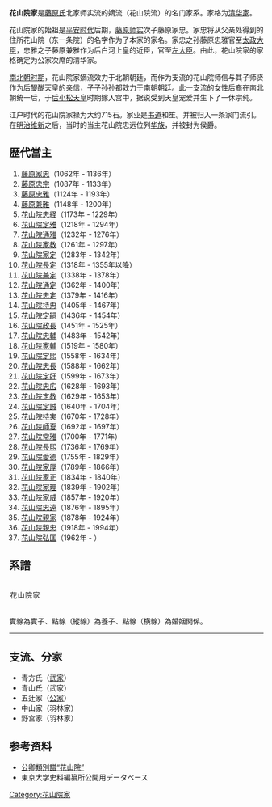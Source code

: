 {{Infobox Japanese clan
|surname        = 花山院家
|surname nihongo = かさんのいんけ
|image = Kakitsubata Bishi inverted.png
|caption=花山院家家纹杜若菱
|parent house =[[藤原北家|藤原北家]]{{link-ja|花山院流}}([[長子繼承制|長子繼承制]])
|titles =[[公家|公家]]（[[清华家|清华家]]）<br/>[[華族|華族]]（[[侯爵|侯爵]]）
|founder ={{link-ja|藤原家忠}}
|base  = [[山城國|山城國]][[平安京|平安京]]{{link-ja|花山院}}
|current head  =
|founding year  = 
|dissolution =
|ruled until    =
|cadet branches = {{link-ja|青方氏}}（武家）<br/>{{link-ja|青山氏}}（武家）<br/>{{link-ja|五辻家 (花山院流)}}（公家）<br/>{{link-ja|中山家}}（[[羽林家|羽林家]]）<br/>{{link-ja|野宮家}}（羽林家）等
}}
'''花山院家'''是[[藤原氏|藤原氏]]北家师实流的嫡流（花山院流）的名门家系。家格为[[清华家|清华家]]。

花山院家的始祖是[[平安时代|平安时代]]后期，[[藤原师实|藤原师实]]次子藤原家忠。家忠将从父亲处得到的住所花山院（东一条院）的名字作为了本家的家名。家忠之孙藤原忠雅官至[[太政大臣|太政大臣]]，忠雅之子藤原兼雅作为后白河上皇的近臣，官至[[左大臣|左大臣]]。由此，花山院家的家格确定为公家次席的清华家。

[[南北朝时期|南北朝时期]]，花山院家嫡流效力于北朝朝廷，而作为支流的花山院师信与其子师贤作为[[后醍醐天皇|后醍醐天皇]]的亲信，子子孙孙都效力于南朝朝廷。此一支流的女性后裔在南北朝统一后，于[[后小松天皇|后小松天皇]]时期嫁入宫中，据说受到天皇宠爱并生下了一休宗纯。

江户时代的花山院家禄为大约715石。家业是[[书道|书道]]和笙。并被归入一条家门流引。在[[明治维新|明治维新]]之后，当时的当主花山院忠远位列[[华族|华族]]，并被封为侯爵。

== 歴代當主 ==
# [[藤原家忠|藤原家忠]]（1062年 - 1136年）
# [[藤原忠宗|藤原忠宗]]（1087年 - 1133年）
# [[藤原忠雅|藤原忠雅]]（1124年 - 1193年）
# [[藤原兼雅|藤原兼雅]]（1148年 - 1200年）
# [[花山院忠経|花山院忠経]]（1173年 - 1229年）
# [[花山院定雅|花山院定雅]]（1218年 - 1294年）
# [[花山院通雅|花山院通雅]]（1232年 - 1276年）
# [[花山院家教|花山院家教]]（1261年 - 1297年）
# [[花山院家定|花山院家定]]（1283年 - 1342年）
# [[花山院長定|花山院長定]]（1318年 - 1355年以降）
# [[花山院兼定|花山院兼定]]（1338年 - 1378年）
# [[花山院通定|花山院通定]]（1362年 - 1400年）
# [[花山院忠定|花山院忠定]]（1379年 - 1416年）
# [[花山院持忠|花山院持忠]]（1405年 - 1467年）
# [[花山院定嗣|花山院定嗣]]（1436年 - 1454年）
# [[花山院政長|花山院政長]]（1451年 - 1525年）
# [[花山院忠輔|花山院忠輔]]（1483年 - 1542年）
# [[花山院家輔|花山院家輔]]（1519年 - 1580年）
# [[花山院定熙|花山院定熙]]（1558年 - 1634年）
# [[花山院忠長|花山院忠長]]（1588年 - 1662年）
# [[花山院定好|花山院定好]]（1599年 - 1673年）
# [[花山院忠広|花山院忠広]]（1628年 - 1693年）
# [[花山院定教_(左近衛中将)|花山院定教]]（1629年 - 1653年）
# [[花山院定誠|花山院定誠]]（1640年 - 1704年）
# [[花山院持実|花山院持実]]（1670年 - 1728年）
# [[花山院師夏|花山院師夏]]（1692年 - 1697年）
# [[花山院常雅|花山院常雅]]（1700年 - 1771年）
# [[花山院長熙|花山院長熙]]（1736年 - 1769年）
# [[花山院愛德|花山院愛德]]（1755年 - 1829年）
# [[花山院家厚|花山院家厚]]（1789年 - 1866年）
# [[花山院家正|花山院家正]]（1834年 - 1840年）
# [[花山院家理|花山院家理]]（1839年 - 1902年）
# [[花山院家威|花山院家威]]（1857年 - 1920年）
# [[花山院忠遠|花山院忠遠]]（1876年 - 1895年）
# [[花山院親家|花山院親家]]（1878年 - 1924年）
# [[花山院親忠|花山院親忠]]（1918年 - 1994年）
# [[花山院弘匡|花山院弘匡]]（1962年 - ）{{clear}}

== 系譜 ==
<div class="NavFrame" style="width:100%;">
 <div class="NavHead" style="padding:1.5px; line-height:1.7; letter-spacing:1px;">花山院家</div>
 <div class="NavContent" style="text-align:left;">
;實線為實子、點線（縱線）為養子、點線（横線）為婚姻関係。
{{familytree/start|style="font-size:120%"}}
{{familytree |border=0|01||||| 01=[[藤原師實|藤原師實]]}}
{{familytree |border=0| |!||||||}}
{{familytree |border=0|01||||| 01='''[[藤原家忠|藤原家忠]]'''<sup>1</sup>}}
{{familytree |border=0| |)|-|-|v|-|-|-|-|-|-|-|-|v|-|-|-|-|-|v|~|~|~|~|~|7}}
{{familytree |border=0|01|02|||||||03||||04||||05|| 01='''[[藤原忠宗|忠宗]]'''<sup>2</sup>|02=忠能|03=忠兼|04=尋覚|05=家光<ref>[[橘俊綱|橘俊綱]]的子。</ref>}}
{{familytree |border=0| |)|-|-|v|-|-|v|-|-|.|||)|-|-|.|||)|-|-|.|||!}}
{{familytree |border=0|01|02|03|04|05|06|07|08|09| 01='''[[藤原忠雅|忠雅]]'''<sup>3</sup>|02=忠光|03=[[中山忠親|中山忠親]]<br />〔[[中山家|中山家]]〕|04=[[覚成|覚成]]|05=忠房|06=家實|07=通高|08=[[青方家高|青方家高]]<br />〔[[青方氏|青方氏]]〕|09=家基}}
{{familytree |border=0| |)|-|-|v|~|~|V|~|~|7||||||||||||,|-|-|+|-|-|.}}
{{familytree |border=0|01|02|03|04||||||||||05|06||07||| 01='''[[藤原兼雅|兼雅]]'''<sup>4</sup>|02=兼経|03=行雅<ref>[[藤原公行|藤原公行]]的子。</ref>|04=隆雅<ref>[[藤原家長|藤原家長]]的子。</ref>|05=知家|06=伊綱|07=家綱}}
{{familytree |border=0| |)|-|-|-|-|-|-|-|-|-|-|-|-|-|-|-|-|-|-|-|-|.}}
{{familytree |border=0|01|||||||||||||||||||02| 01='''[[花山院忠経|花山院忠経]]'''<sup>5</sup>|02=[[五辻家経|五辻家経]]<br />〔[[五辻家_(花山院流)|五辻家]]〕|}}
{{familytree |border=0| |)|-|-|v|-|-|-|-|-|-|-|-|-|-|-|v|~|~|7|||!|||}}
{{familytree |border=0|01|02||||||||||04|05|06|||||| 01=[[花山院忠頼|忠頼]]|02='''[[花山院定雅|定雅]]'''<sup>6</sup>|04=[[花山院師継|師継]]|05=[[花山院宣経|宣経]]|06=[[花山院宣経|宣経]]}}
{{familytree |border=0| ||||)|-|-|-|-|-|v|-|-|.|||)|-|-|v|-|-|v|~|~|7|}}
{{familytree |border=0||||01||||03|02|05|06|04|07|||| 01='''[[花山院通雅|通雅]]'''<sup>7</sup>|02=[[花山院定教_(権大納言)|定教]]|03=[[花山院長雅|長雅]]|04=[[花山院師信|師信]]|05=[[花山院頼兼|頼兼]]|06=[[花山院忠季|忠季]]|07=[[五辻忠子|談天門院]]<ref>[[五辻忠継|五辻忠継]]的女兒。</ref>|08=経氏}}
{{familytree |border=0| |,|-|-|+|-|-|.|||)|-|-|.|||!|||,|-|-|(|}}
{{familytree |border=0|01|02|03|04|05|06|08|07||| 01=[[花山院家長|家長]]|02='''[[花山院家教|家教]]'''<sup>8</sup>|03=通定|04=[[花山院定長|定長]]|05=[[花山院家雅|家雅]]|06=[[花山院師藤|師藤]]|07=[[花山院師賢|師賢]]|08=[[花山院兼信|兼信]]}}
{{familytree |border=0| ||||!||||||!|||!|||!|||,|-|-|(||||}}
{{familytree |border=0||||01||||02|03|04|05|06||||| 01='''[[花山院家定|家定]]'''<sup>9</sup>|02=[[鷹司清雅|鷹司清雅]]|03=[[花山院冬雅|冬雅]]|04=[[花山院忠藤|忠藤]]|05=[[花山院信賢|信賢]]|06=[[花山院家賢|家賢]]}}
{{familytree |border=0| |,|-|-|+|-|-|v|-|-|.|||!||||||!|||)|-|-|v|-|-|.||}}
{{familytree |border=0|02|01|03|04|05||||06|07|08||09|||| 01='''[[花山院長定|長定]]'''<sup>10</sup>|02=[[花山院経定|経定]]|03=[[花山院良定|良定]]|04=[[花山院家賢母|女子]]|05=[[鷹司宗雅|鷹司宗雅]]|06=[[花山院師資|師資]]|07=[[花山院長賢|長賢]]|08=[[花山院長親|長親]]|09=[[花山院師兼|師兼]]}}
{{familytree |border=0| |!|||)|-|-|.||||||:||||||!|}}
{{familytree |border=0|02|01|03||||04||||05||| 01='''[[花山院兼定|兼定]]'''<sup>11</sup>|02=経家|03=[[定尊|定尊]]|04=[[藤原具雅|藤原具雅]]<ref>[[藤原定氏|藤原定氏]]的子。</ref>|05=[[青山師重|青山師重]]？}}
{{familytree |border=0| |,|-|-|(|||||||||||||||!|}}
{{familytree |border=0|02|01|||||||||||||03||||| 01='''[[花山院通定|通定]]'''<sup>12</sup>|02=基定|03=[[青山忠治|忠治]]<br />〔[[青山氏|青山氏]]〕}}
{{familytree |border=0| ||||!||||}}
{{familytree |border=0||||01||||| 01='''[[花山院忠定|忠定]]'''<sup>13</sup><br /><small>（忠俊）</small>}}
{{familytree |border=0| ||||:|||}}
{{familytree |border=0||||01||||| 01='''[[花山院持忠|持忠]]'''<sup>14</sup><ref>[[近衛経家#子孫|近衛某]]的子。</ref>}}
{{familytree |border=0| |,|-|-|+|-|-|.|||}}
{{familytree |border=0|01|02|03||||| 01='''[[花山院定嗣|定嗣]]'''<sup>15</sup>|03=政長|02=[[花山院兼子|兼子]]}}
{{familytree |border=0| |:|||||}}
{{familytree |border=0|01|||| 01='''[[花山院政長|政長]]'''<sup>16</sup><br /><small>（忠熙）</small>|}}
{{familytree |border=0| |!|||||}}
{{familytree |border=0|01||||| 01='''[[花山院忠輔|忠輔]]'''<sup>17</sup>|}}
{{familytree |border=0| |]|~|~|7|||}}
{{familytree |border=0|02|01||| 01='''[[花山院家輔|家輔]]'''<sup>18</sup><ref>[[九条尚経|九条尚経]]的二男。</ref>|02=[[花山院兼雄|兼雄]]}}
{{familytree |border=0| ||||:}}
{{familytree |border=0| |||01|| 01='''[[花山院定熙|定熙]]'''<sup>19</sup><ref>[[西園寺公朝|西園寺公朝]]的二男。</ref><br /><small>（家雅）</small>}}
{{familytree |border=0| |,|-|-|+|-|-|v|-|-|v|~|~|7|||}}
{{familytree |border=0|02|04|03|01|05|||| 01='''[[花山院定好|定好]]'''<sup>21</sup>|02=[[徳大寺實久|徳大寺實久]]|03=[[中御門宗保|中御門宗保]]|04='''[[花山院忠長|忠長]]'''<sup>20</sup>|05=[[野宮定逸|野宮定逸]]<br />〔[[野宮家|野宮家]]〕}}
{{familytree |border=0| |,|-|-|(|||,|-|-|+|-|-|.||}}
{{familytree |border=0|01|02|03|04|05||| 01=[[野宮定逸|野宮定逸]]|02=[[公海_(僧)|公海]]|03='''[[花山院忠広|忠広]]'''<sup>22</sup>|04='''[[花山院定教_(左近衛中将)|定教]]'''<sup>23</sup>|05=[[花山院定誠|定誠]]}}
{{familytree |border=0| ||||||||||:|}}
{{familytree |border=0| |||||||||01|01='''[[花山院定誠|定誠]]'''<sup>24</sup>}}
{{familytree |border=0| |||||||,|-|-|(|}}
{{familytree |border=0| ||||||02|01|||| 01='''[[花山院持實|持實]]'''<sup>25</sup><br /><small>（持重・持房）</small>|02=定重}}
{{familytree |border=0| |||||||,|-|-|(|}}
{{familytree |border=0| ||||||02|01|| 01='''[[花山院常雅|常雅]]'''<sup>27</sup>|02='''[[花山院師夏|師夏]]'''<sup>26</sup>}}
{{familytree |border=0| ||||||||||!||}}
{{familytree |border=0| |||||||||01|||| 01='''[[花山院長熙|長熙]]'''<sup>28</sup><br /><small>（兼済）</small>|}}
{{familytree |border=0| ||||||||||:|||}}
{{familytree |border=0| |||||||||01||| 01='''[[花山院愛徳|愛徳]]'''<sup>29</sup><ref>[[中山榮親|中山榮親]]的二男。</ref>|}}
{{familytree |border=0| ||||||||||)|-|-|.||}}
{{familytree |border=0| |||||||||01|02|||| 01='''[[花山院家厚|家厚]]'''<sup>30</sup>|02=[[今城定章|今城定章]]}}
{{familytree |border=0| |||||||,|-|-|(||}}
{{familytree |border=0| ||||||01|02|||| 02='''[[花山院家理|家理]]'''<sup>32</sup>|01='''[[花山院家正|家正]]'''<sup>31</sup>}}
{{familytree |border=0| ||||||||||!|}}
{{familytree |border=0| |||||||||01||| 01='''[[花山院家威|家威]]'''<sup>33</sup><br /><small>（家長）</small>}}
{{familytree |border=0| ||||||||||!|}}
{{familytree |border=0| |||||||||01|| 01='''[[花山院忠遠|忠遠]]'''<sup>34</sup>}}
{{familytree |border=0| ||||||||||:|}}
{{familytree |border=0| |||||||||01||| 01='''[[花山院親家|親家]]'''<sup>35</sup><ref>[[堀河康隆|堀河康隆]]的七男。</ref>}}
{{familytree |border=0| ||||||||||!|}}
{{familytree |border=0| |||||||||01|| 01='''[[花山院親忠|親忠]]'''<sup>36</sup>}}
{{familytree |border=0| ||||||||||!|}}
{{familytree |border=0| |||||||||01|| 01='''[[花山院弘匡|弘匡]]'''<sup>37</sup>}}
{{familytree |border=0| ||||||||||!|}}
{{familytree |border=0| |||||||||01|| 01=悠生}}
{{familytree |border=0| }}
{{familytree/end}}
<hr/>
<references />
</div>
</div>

== 支流、分家 ==

* 青方氏（[[武家|武家]]）
* 青山氏（武家）
* 五辻家（[[公家|公家]]）
* 中山家（羽林家）
* 野宫家（羽林家）
== 参考资料 ==
* [https://web.archive.org/web/20091016171129/http://www.geocities.jp/okugesan_com/kazanin.htm 公卿類別譜“花山院”] 
* 東京大学史料編纂所公開用データベース

{{堂上家一覧}}

[[Category:花山院家|Category:花山院家]]